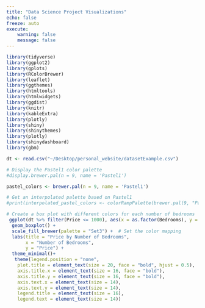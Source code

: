 ```yaml
---
title: "Data Science Project Visualizations"
echo: false
freeze: auto
execute: 
    warning: false 
    message: false
---
```


```r
library(tidyverse)
library(ggplot2)
library(gplots)
library(RColorBrewer)
library(leaflet) 
library(ggthemes) 
library(htmltools)
library(htmlwidgets)
library(ggdist)
library(knitr)
library(kableExtra)
library(plotly)
library(shiny)
library(shinythemes)
library(plotly)
library(shinydashboard)
library(gbm)

dt <- read.csv("~/Desktop/personal_website/datasetExample.csv")

# Display the Pastel1 color palette
#display.brewer.pal(n = 9, name = 'Pastel1')

pastel_colors <- brewer.pal(n = 9, name = 'Pastel1')

# Get an interpolated palette based on Pastel1
#print(interpolated_pastel_colors <- colorRampPalette(brewer.pal(9, "Pastel1"))(10))

# Create a box plot with different colors for each number of bedrooms
 ggplot(dt %>% filter(Price <= 1000), aes(x = as.factor(Bedrooms), y = Price, fill = as.factor(Bedrooms))) +
  geom_boxplot() +
  scale_fill_brewer(palette = "Set3") +  # Set the color mapping
  labs(title = "Price by Number of Bedrooms",
       x = "Number of Bedrooms",
       y = "Price") +
  theme_minimal()+
   theme(legend.position = "none",
    plot.title = element_text(size = 20, face = "bold", hjust = 0.5),
    axis.title.x = element_text(size = 16, face = "bold"),
    axis.title.y = element_text(size = 16, face = "bold"),
    axis.text.x = element_text(size = 14),
    axis.text.y = element_text(size = 14),
    legend.title = element_text(size = 16),
    legend.text = element_text(size = 14))

```


